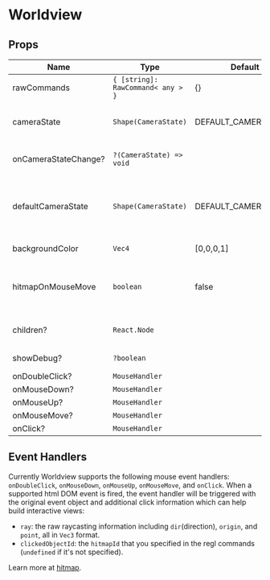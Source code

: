# Worldview

## Props

| Name                 | Type                              | Default              | Description                                                                                             |
| -------------------- | --------------------------------- | -------------------- | ------------------------------------------------------------------------------------------------------- |
| rawCommands          | `{ [string]: RawCommand< any > }` | {}                   | list of [regl commands](http://regl.party/api#commands)                                                 |
| cameraState          | `Shape(CameraState)`              | DEFAULT_CAMERA_STATE | control the [cameraState](/api/camera), must use with `onCameraStateChange`                             |
| onCameraStateChange? | `?(CameraState) => void`          |                      | callback whenever the camera state changes                                                              |
| defaultCameraState   | `Shape(CameraState)`              | DEFAULT_CAMERA_STATE | pass in this prop to turn Worldview to an uncontrolled component. `onCameraStateChange` will be ignored |
| backgroundColor      | `Vec4`                            | [0,0,0,1]            | change the scene background color                                                                       |
| hitmapOnMouseMove    | `boolean`                         | false                | if enabled, the clicked objectId will be returned from the mouse event handler                          |
| children?            | `React.Node`                      |                      | regl components to render inside the Worldview                                                          |
| showDebug?           | `?boolean`                        |                      | show debug information                                                                                  |
| onDoubleClick?       | `MouseHandler`                    |                      |                                                                                                         |
| onMouseDown?         | `MouseHandler`                    |                      |                                                                                                         |
| onMouseUp?           | `MouseHandler`                    |                      |                                                                                                         |
| onMouseMove?         | `MouseHandler`                    |                      |                                                                                                         |
| onClick?             | `MouseHandler`                    |                      |                                                                                                         |

## Event Handlers

Currently Worldview supports the following mouse event handlers: `onDoubleClick`, `onMouseDown`, `onMouseUp`, `onMouseMove`, and `onClick`. When a supported html DOM event is fired, the event handler will be triggered with the original event object and additional click information which can help build interactive views:

- `ray`: the raw raycasting information including `dir`(direction), `origin`, and `point`, all in `Vec3` format.
- `clickedObjectId`: the `hitmapId` that you specified in the regl commands (`undefined` if it's not specified).

Learn more at [hitmap](/api/hitmap).
